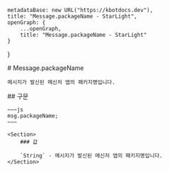 
    metadataBase: new URL("https://kbotdocs.dev"),
    title: "Message.packageName - StarLight",
    openGraph: {
        ...openGraph,
        title: "Message.packageName - StarLight"
    }
}

<Section>
    # Message.packageName

    메시지가 발신된 메신저 앱의 패키지명입니다.
</Section>
<Section>
    ## 구문

    ~~~js
    msg.packageName;
    ~~~

    <Section>
        ### 값

        `String` - 메시지가 발신된 메신저 앱의 패키지명입니다.
    </Section>
</Section>
